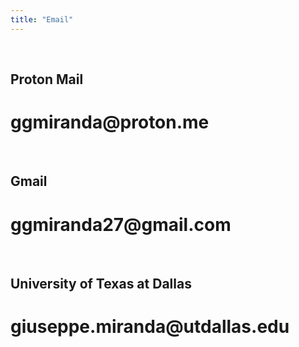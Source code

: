 ```yaml
---
title: "Email"
---
```

<br>

## Proton Mail
# ggmiranda@proton.me
<br>

## Gmail
# ggmiranda27@gmail.com
<br>

## University of Texas at Dallas
# giuseppe.miranda@utdallas.edu
<br>